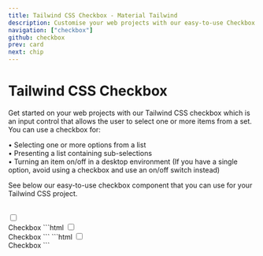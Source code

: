 ```yaml
---
title: Tailwind CSS Checkbox - Material Tailwind
description: Customise your web projects with our easy-to-use Checkbox component for Tailwind CSS using Material Design guidelines.
navigation: ["checkbox"]
github: checkbox
prev: card
next: chip
---
```


# Tailwind CSS Checkbox

Get started on your web projects with our Tailwind CSS checkbox which is an input control that allows the user to select one or more items from a set. You can use a checkbox for:

• Selecting one or more options from a list <br/>
• Presenting a list containing sub-selections <br/>
• Turning an item on/off in a desktop environment (If you have a single option, avoid using a checkbox and use an on/off switch instead)

See below our easy-to-use checkbox component that you can use for your Tailwind CSS project.

<br />

<ComponentDemo id="checkbox">
  <label className="mt-3 inline-flex items-center">
    <input
      type="checkbox"
      className="checkbox absolute z-10 cursor-pointer opacity-0"
    />
    <div className="form-check-input"></div>
    <span className="text-gray-700 cursor-pointer select-none">Checkbox</span>
  </label>
</ComponentDemo>

<CodeTabs>
  <TabPanel value={1}>
    ```html
    <label class="mt-3 inline-flex items-center">
      <input
        type="checkbox"
        class="checkbox absolute z-10 cursor-pointer opacity-0"
      />
      <div class="form-check-input"></div>
      <span class="text-gray-700 cursor-pointer select-none">Checkbox</span>
    </label>
    ```
  </TabPanel>
  <TabPanel value={2}>
    ```html
    <label class="mt-3 inline-flex items-center">
      <input
        type="checkbox"
        class="checkbox absolute z-10 cursor-pointer opacity-0"
      />
      <div class="form-check-input"></div>
      <span class="text-gray-700 cursor-pointer select-none">Checkbox</span>
    </label>
    ```
  </TabPanel>
</CodeTabs>
